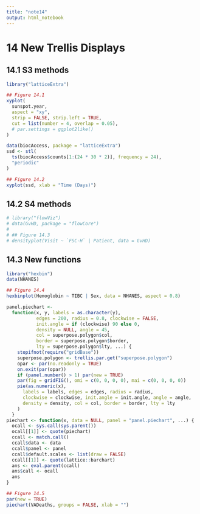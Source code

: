 ```yaml
---
title: "note14"
output: html_notebook
---
```


# 14 New Trellis Displays

## 14.1 S3 methods

```r
library("latticeExtra")

## Figure 14.1
xyplot(
  sunspot.year,
  aspect = "xy",
  strip = FALSE, strip.left = TRUE,
  cut = list(number = 4, overlap = 0.05),
  # par.settings = ggplot2like()
)
```

```r
data(biocAccess, package = "latticeExtra")
ssd <- stl(
  ts(biocAccess$counts[1:(24 * 30 * 2)], frequency = 24),
  "periodic"
)

## Figure 14.2
xyplot(ssd, xlab = "Time (Days)")
```

## 14.2 S4 methods

```r
# library("flowViz")
# data(GvHD, package = "flowCore")
#
# ## Figure 14.3
# densityplot(Visit ~ `FSC-H` | Patient, data = GvHD)
```

## 14.3 New functions

```r
library("hexbin")
data(NHANES)

## Figure 14.4
hexbinplot(Hemoglobin ~ TIBC | Sex, data = NHANES, aspect = 0.8)
```

```r
panel.piechart <-
  function(x, y, labels = as.character(y),
           edges = 200, radius = 0.8, clockwise = FALSE,
           init.angle = if (clockwise) 90 else 0,
           density = NULL, angle = 45,
           col = superpose.polygon$col,
           border = superpose.polygon$border,
           lty = superpose.polygon$lty, ...) {
    stopifnot(require("gridBase"))
    superpose.polygon <- trellis.par.get("superpose.polygon")
    opar <- par(no.readonly = TRUE)
    on.exit(par(opar))
    if (panel.number() > 1) par(new = TRUE)
    par(fig = gridFIG(), omi = c(0, 0, 0, 0), mai = c(0, 0, 0, 0))
    pie(as.numeric(x),
      labels = labels, edges = edges, radius = radius,
      clockwise = clockwise, init.angle = init.angle, angle = angle,
      density = density, col = col, border = border, lty = lty
    )
  }
piechart <- function(x, data = NULL, panel = "panel.piechart", ...) {
  ocall <- sys.call(sys.parent())
  ocall[[1]] <- quote(piechart)
  ccall <- match.call()
  ccall$data <- data
  ccall$panel <- panel
  ccall$default.scales <- list(draw = FALSE)
  ccall[[1]] <- quote(lattice::barchart)
  ans <- eval.parent(ccall)
  ans$call <- ocall
  ans
}

## Figure 14.5
par(new = TRUE)
piechart(VADeaths, groups = FALSE, xlab = "")
```
